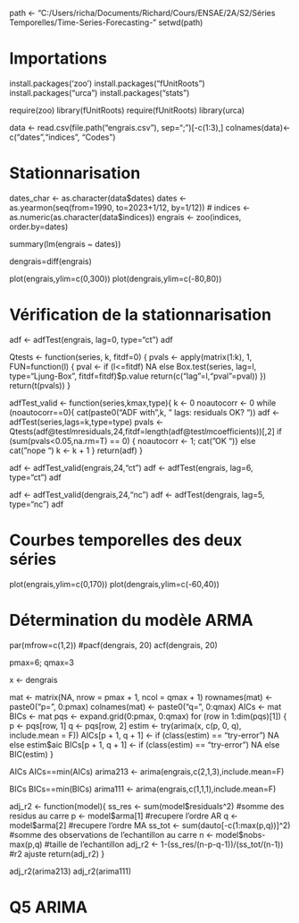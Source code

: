 path <- "C:/Users/richa/Documents/Richard/Cours/ENSAE/2A/S2/Séries Temporelles/Time-Series-Forecasting-"
setwd(path)

# Importations ####

install.packages('zoo')
install.packages("fUnitRoots")
install.packages("urca")
install.packages("stats")

require(zoo)
library(fUnitRoots)
require(fUnitRoots) 
library(urca)

data <- read.csv(file.path("engrais.csv"), sep=";")[-c(1:3),]
colnames(data)<- c("dates","indices", "Codes")

# Stationnarisation ####
dates_char <- as.character(data$dates)
dates <- as.yearmon(seq(from=1990, to=2023+1/12, by=1/12)) #
indices <- as.numeric(as.character(data$indices))
engrais <- zoo(indices, order.by=dates)

summary(lm(engrais ~ dates))

dengrais=diff(engrais)

plot(engrais,ylim=c(0,300))
plot(dengrais,ylim=c(-80,80))

# Vérification de la stationnarisation ####
adf <- adfTest(engrais, lag=0, type="ct")
adf

Qtests <- function(series, k, fitdf=0) {
pvals <- apply(matrix(1:k), 1, FUN=function(l) {
pval <- if (l<=fitdf) NA else Box.test(series, lag=l, type="Ljung-Box", fitdf=fitdf)$p.value
return(c("lag"=l,"pval"=pval))
})
return(t(pvals))
}

adfTest_valid <- function(series,kmax,type){
k <- 0
noautocorr <- 0
while (noautocorr==0){
cat(paste0("ADF with ",k, " lags: residuals OK? "))
adf <- adfTest(series,lags=k,type=type)
pvals <- Qtests(adf@test$lm$residuals,24,fitdf=length(adf@test$lm$coefficients))[,2]
if (sum(pvals<0.05,na.rm=T) == 0) {
noautocorr <- 1; cat("OK \n")}
else cat("nope \n")
k <- k + 1
}
return(adf)
}


adf <- adfTest_valid(engrais,24,"ct")
adf <- adfTest(engrais, lag=6, type="ct")
adf


adf <- adfTest_valid(dengrais,24,"nc")
adf <- adfTest(dengrais, lag=5, type="nc")
adf


# Courbes temporelles des deux séries ####
plot(engrais,ylim=c(0,170))
plot(dengrais,ylim=c(-60,40))


# Détermination du modèle ARMA ####
par(mfrow=c(1,2))
#pacf(dengrais, 20)
acf(dengrais, 20)

pmax=6; qmax=3

x <- dengrais

mat <- matrix(NA, nrow = pmax + 1, ncol = qmax + 1)
rownames(mat) <- paste0("p=", 0:pmax)
colnames(mat) <- paste0("q=", 0:qmax)
AICs <- mat
BICs <- mat
pqs <- expand.grid(0:pmax, 0:qmax)
for (row in 1:dim(pqs)[1]) {
  p <- pqs[row, 1] 
  q <- pqs[row, 2] 
  estim <- try(arima(x, c(p, 0, q), include.mean = F))
  AICs[p + 1, q + 1] <- if (class(estim) == "try-error") NA else estim$aic
  BICs[p + 1, q + 1] <- if (class(estim) == "try-error") NA else BIC(estim)
}

AICs
AICs==min(AICs)
arima213 <- arima(engrais,c(2,1,3),include.mean=F)

BICs
BICs==min(BICs)
arima111 <- arima(engrais,c(1,1,1),include.mean=F)

adj_r2 <- function(model){
ss_res <- sum(model$residuals^2) #somme des residus au carre
p <- model$arma[1] #recupere l’ordre AR
q <- model$arma[2] #recupere l’ordre MA
ss_tot <- sum(dauto[-c(1:max(p,q))]^2) #somme des observations de l’echantillon au carre
n <- model$nobs-max(p,q) #taille de l’echantillon
adj_r2 <- 1-(ss_res/(n-p-q-1))/(ss_tot/(n-1)) #r2 ajuste
return(adj_r2)
}

adj_r2(arima213)
adj_r2(arima111)

# Q5 ARIMA ###
